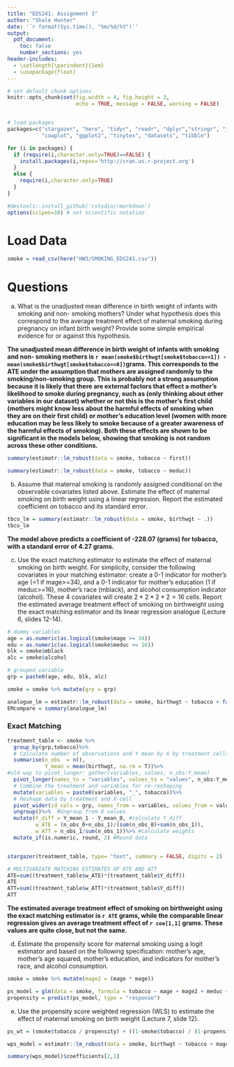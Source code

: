 ```yaml
---
title: "EDS241: Assignment 3"
author: "Shale Hunter"
date: '`r format(Sys.time(), "%m/%d/%Y")`'
output: 
  pdf_document:
    toc: false
    number_sections: yes
header-includes:
  - \setlength{\parindent}{1em}
  - \usepackage{float}
--- 
```

  
``` r

# set default chunk options
knitr::opts_chunk$set(fig.width = 4, fig.height = 3, 
                      echo = TRUE, message = FALSE, warning = FALSE)


# load packages
packages=c("stargazer", "here", "tidyr", "readr", "dplyr","stringr", "janitor", 
           "cowplot", "ggplot2", "tinytex", "datasets", "tibble")

for (i in packages) {
  if (require(i,character.only=TRUE)==FALSE) {
    install.packages(i,repos='http://cran.us.r-project.org')
  }
  else {
    require(i,character.only=TRUE)
  }
}

#devtools::install_github('rstudio/rmarkdown')
options(scipen=10) # not scientific notation


```

# Load Data

```r
smoke = read_csv(here("HW3/SMOKING_EDS241.csv"))
```


# Questions

a) What is the unadjusted mean difference in birth weight of infants with smoking and non- smoking mothers? Under what hypothesis does this correspond to the average treatment effect of maternal smoking during pregnancy on infant birth weight? Provide some simple empirical evidence for or against this hypothesis.

**The unadjusted mean difference in birth weight of infants with smoking and non- smoking mothers is `r mean(smoke$birthwgt[smoke$tobacco==1]) - mean(smoke$birthwgt[smoke$tobacco==0])`grams. This corresponds to the ATE under the assumption that mothers are assigned randomly to the smoking/non-smoking group. This is probably not a strong assumption because it is likely that there are external factors that effect a mother's likelihood to smoke during pregnancy, such as (only thinking about other variables in our dataset) whether or not this is the mother's first child (mothers might know less about the harmful effects of smoking when they are on their first child) or mother's education level (women with more education may be less likely to smoke because of a greater awareness of the harmful effects of smoking). Both these effects are shown to be significant in the models below, showing that smoking is not random across these other conditions.**

```r
summary(estimatr::lm_robust(data = smoke, tobacco ~ first))

summary(estimatr::lm_robust(data = smoke, tobacco ~ meduc))

```


b) Assume that maternal smoking is randomly assigned conditional on the observable covariates listed above. Estimate the effect of maternal smoking on birth weight using a linear regression. Report the estimated coefficient on tobacco and its standard error.

```r
tbco_lm = summary(estimatr::lm_robust(data = smoke, birthwgt ~ .))
tbco_lm
```

**The model above predicts a coefficient of -228.07 (grams) for tobacco, with a standard error of 4.27 grams.**

c) Use the exact matching estimator to estimate the effect of maternal smoking on birth weight. For simplicity, consider the following covariates in your matching estimator: create a 0-1 indicator for mother's age (=1 if mage>=34), and a 0-1 indicator for mother's education (1 if meduc>=16), mother's race (mblack), and alcohol consumption indicator (alcohol). These 4 covariates will create $2*2*2*2 = 16$ cells. Report the estimated average treatment effect of smoking on birthweight using the exact matching estimator and its linear regression analogue (Lecture 6, slides 12-14).

```r
# dummy variables
age = as.numeric(as.logical(smoke$mage >= 34))
edu = as.numeric(as.logical(smoke$meduc >= 16))
blk = smoke$mblack
alc = smoke$alcohol

# grouped variable
grp = paste0(age, edu, blk, alc)

smoke = smoke %>% mutate(grp = grp)

analogue_lm = estimatr::lm_robust(data = smoke, birthwgt ~ tobacco + factor(grp))
EMcompare = summary(analogue_lm)
```

### Exact Matching

```r
treatment_table <- smoke %>%
  group_by(grp,tobacco)%>% 
  # Calculate number of observations and Y mean by X by treatment cells:
  summarise(n_obs  = n(),
            Y_mean = mean(birthwgt, na.rm = T))%>% 
#old way to pivot_longer: gather(variables, values, n_obs:Y_mean)
  pivot_longer(names_to = "variables", values_to = "values", n_obs:Y_mean) %>% 
  # Combine the treatment and variables for re-reshaping
  mutate(variables = paste0(variables, "_", tobacco))%>% 
  # Reshape data by treatment and X cell
  pivot_wider(id_cols = grp, names_from = variables, values_from = values)%>% 
  ungroup()%>%  #Ungroup from X values
  mutate(Y_diff = Y_mean_1 - Y_mean_0, #calculate Y_diff
         w_ATE = (n_obs_0+n_obs_1)/(sum(n_obs_0)+sum(n_obs_1)),
         w_ATT = n_obs_1/sum(n_obs_1))%>% #calculate weights
  mutate_if(is.numeric, round, 2) #Round data


stargazer(treatment_table, type= "text", summary = FALSE, digits = 2)

# MULTIVARIATE MATCHING ESTIMATES OF ATE AND ATT
ATE=sum((treatment_table$w_ATE)*(treatment_table$Y_diff))
ATE
ATT=sum((treatment_table$w_ATT)*(treatment_table$Y_diff))
ATT
```


<!--

Trying to make sense of this stuff but apparently this is out of the scope of this homework?

```r
coefs = as.matrix(EMcompare$coefficients[,1] + EMcompare$coefficients[1,1])
lm_coefs = coefs[-1, ]


# This section made sure that lm() and lm_robust gave the same output:

# logue_lm = lm(data = smoke, birthwgt ~ tobacco + factor(grp))
# compare = summary(logue_lm)
# coefs = as.matrix(compare$coefficients[,1] + compare$coefficients[1,1])
# base2 = coefs[-1, ]
# verify2 = data_frame(base_coefs, base2)


# comparison
verify_df = data.frame(lm_coefs, treatment_table$Y_mean_1)
verify_df


coe = data_frame(EMcompare$coefficients[-1,1], treatment_table$Y_diff)
coe


```
**DOES THIS COMPARISON MAKE SENSE???** 

-->

**The estimated average treatment effect of smoking on birthweight using the exact matching estimator is `r ATE` grams, while the comparable linear regression gives an average treatment effect of `r coe[1,1]` grams. These values are quite close, but not the same.**

d) Estimate the propensity score for maternal smoking using a logit estimator and based on the following specification: mother’s age, mother’s age squared, mother’s education, and indicators for mother’s race, and alcohol consumption.

```r
smoke = smoke %>% mutate(mage2 = (mage * mage))

ps_model = glm(data = smoke, formula = tobacco ~ mage + mage2 + meduc + mblack + alcohol, family = binomial())
propensity = predict(ps_model, type = "response")

```

e) Use the propensity score weighted regression (WLS) to estimate the effect of maternal smoking on birth weight (Lecture 7, slide 12).

```r
ps_wt = (smoke$tobacco / propensity) + ((1-smoke$tobacco) / (1-propensity))

wps_model = estimatr::lm_robust(data = smoke, birthwgt ~ tobacco + mage + mage2 + meduc + mblack + alcohol, weights = ps_wt)

summary(wps_model)$coefficients[2,1]
```


